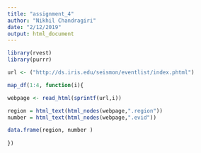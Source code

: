 ```yaml
---
title: "assignment_4"
author: "Nikhil Chandragiri"
date: "2/12/2019"
output: html_document
---
```


```r

library(rvest)
library(purrr)

url <- ("http://ds.iris.edu/seismon/eventlist/index.phtml")

map_df(1:4, function(i){

webpage <- read_html(sprintf(url,i))

region = html_text(html_nodes(webpage,".region"))
number = html_text(html_nodes(webpage,".evid"))

data.frame(region, number )
 
})
```


